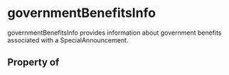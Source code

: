   

# governmentBenefitsInfo

governmentBenefitsInfo provides information about government benefits associated with a SpecialAnnouncement.

## Property of



